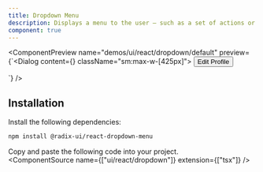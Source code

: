 ```yaml
---
title: Dropdown Menu
description: Displays a menu to the user — such as a set of actions or functions — triggered by a button.
component: true
---
```


<ComponentPreview
  name="demos/ui/react/dropdown/default"
  preview={`<Dialog content={<Content/>} className="sm:max-w-[425px]">
    <Button variant="outline">Edit Profile</Button>
</Dialog>`}
/>

## Installation

Install the following dependencies:

```bash
npm install @radix-ui/react-dropdown-menu
```
Copy and paste the following code into your project.<br/>
  <ComponentSource name={["ui/react/dropdown"]} extension={["tsx"]} />
